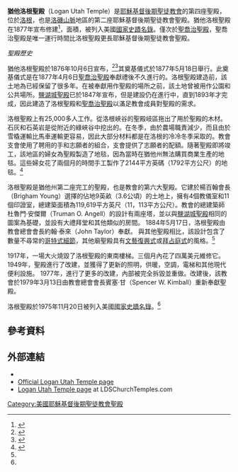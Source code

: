 {{Infobox religious building
| 名字          = 猶他洛根聖殿
| 圖片          = Logan Utah Temple.jpg
| 圖片說明      = Logan Utah Temple
| 地圖          = 
| 地圖尺寸      = 
| 地圖說明      = 
| 坐標          = {{coord|41|44|2.979600|N|111|49|40.59480|W|type:landmark_region:US|display=title}}
| 宗教          = [[基督教|基督教]]
| 位置          = 
| 神            = 
| 宗教禮儀      = 
| 派別          = [[耶穌基督後期聖徒教會|耶穌基督後期聖徒教會]]
| 節日          = 
| 小區          = 
| 分區          = 
| 基層政權      = [[洛根_(猶他州)|洛根]]
| 區            =
| 領地          = 
| 地方行政區    = 
| 州            = [[猶他州|猶他州]]
| 省            = 
| 地區          = 
| 國家          = [[美國|美國]]
| 行政          = 
| 開光年份      = 
| 狀態          = 
| 傳統稱號      = 
| 所有者        = 
| 領導          = 
| 婆多羅迦      = 
| 主保聖人      = 
| 官方網站      = 
| 建築師        = 
| 建築類型      = 
| 建築風格      = [[哥德式建築|哥德式]]
| 建築材料      = 
| 建立者        = 
| 資助者        = 
| 總承包商      = 
| 建立日期      = 
| 奠基          = 1877年5月18日由約翰·楊長老主待
| 竣工          = 1884年5月17日由約翰·泰來會長奉獻
| 建設成本      = 
| 毀壞          = 
| 正立面朝向    = 
| 容納人數      = 
| 長度          = 
| 寬度          = 
| 中殿寬度      = 
| 內部面積      = 11113平方公尺
| 最高高度      = 
| 穹頂          = 
| 外穹頂高度    = 
| 內穹頂高度    = 
| 外穹頂直徑    = 
| 內穹頂直徑    = 
| 宣禮塔        = 
| 宣禮塔高度    = 
| 尖塔          = 
| 尖塔高度      = 52公尺
| 場地面積      = 3.6公頃
| 寺廟          = 
| 紀念碑        = 
| 神社          = 
| 碑銘          = 
| 海拔          = 
| 官方名稱1     = 
| 類型1         = 
| 標準1         =
| 指定日期1     = 
| 父列表1       = 
| 參考編號1     = 
| 官方名稱2     = 
| 類型2         = 
| 標準2         =
| 指定日期2     = 
| 父列表2       = 2
| 參考編號2     = 
}}

'''猶他洛根聖殿'''（Logan Utah Temple）是[[耶穌基督後期聖徒教會|耶穌基督後期聖徒教會]]的第四座聖殿，位於[[洛根_(猶他州)|洛根]]，也是[[洛磯山脈|洛磯山脈]]地區的第二座耶穌基督後期聖徒教會聖殿。猶他洛根聖殿在1877年宣布修建<ref name=nrhpinv1>{{cite web|last=Roberts|first=Allen D.|title=National Register of Historic Places Inventory - Nomination Form: Logan Temple|url={{NRHP url|id=75001801}}|publisher=National Park Service|accessdate=26 February 2014|date=June 2, 1975}}</ref>，面積{{convert|9|acre|sing=on}}，被列入美國[[國家史蹟名錄|國家史蹟名錄]]。僅次於[[猶他聖喬治聖殿|聖喬治聖殿]]，聖喬治聖殿是唯一運行時間比洛根聖殿更長耶穌基督後期聖徒教會聖殿。

''聖殿歷史''

猶他洛根聖殿於1876年10月6日宣布，<ref>{{Cite web|url=https://www.churchofjesuschrist.org/temples/details/logan-utah-temple|title=Logan Utah Temple|last=McIntyre|first=Hutch|date=April 10, 2018|website=ChurchofJesusChrist.org|accessdate=2018-04-10}}</ref><ref name=nrhpinv1>{{cite web|last=Roberts|first=Allen D.|title=National Register of Historic Places Inventory - Nomination Form: Logan Temple|url={{NRHP url|id=75001801}}|publisher=National Park Service|accessdate=February 26, 2014|date=June 2, 1975}}</ref>其奠基儀式於1877年5月18日舉行。此奠基儀式是在1877年4月6日[[猶他聖喬治聖殿|聖喬治聖殿]]奉獻禮後不久進行的。洛根聖殿建造前，該土地為已經保留了很多年。在被奉獻用作聖殿的場所之前，該土地曾被用作公園和公共場所。[[鹽湖城聖殿|鹽湖城聖殿]]已於1847年宣布，但是建設仍在進行中，直到1893年才完成，因此建造了洛根聖殿和[[猶他聖喬治聖殿|聖喬治聖殿]]以滿足教會成員對聖殿的需求。

洛根聖殿上有25,000多人工作。從洛根峽谷的聖殿岐區拖出了用於聖殿的木材。石灰和石英岩是從附近的綠峽谷中挖出的。在冬季，由於農場職責減少，而且由於雪橇運輸比馬車運輸更容易，因此大部分材料都是在洛根的冷冷冬季采取的。教會支會使用了聘用的手和志願者的組合，支會提供了志願者的配額。隨著聖殿即將竣工，該地區的婦女為聖殿製造了地毯，因為當時在猶他州無法購買商業生產的地毯。這些婦女花了兩個月的時間手工製作了2144平方英碼（1792平方公尺）的地毯。<ref name="larkin">{{cite journal |last1=Larkin |first1=Melvin A |title=The History of the L.D.S. Temple in Logan, Utah |journal=All Graduate Theses and Dissertations |date=1954 |url=https://digitalcommons.usu.edu/etd/4396 |access-date=2021-04-09 |archive-date=2018-07-31 |archive-url=https://web.archive.org/web/20180731183130/https://digitalcommons.usu.edu/etd/4396/ |dead-url=no }}</ref>

洛根聖殿是猶他州第二座完工的聖殿，也是教會的第六大聖殿。它建於楊百翰會長（Brigham Young）選擇的佔地9英畝（3.6公頃）的土地上，擁有4個教儀室和11個印證室，總建築面積為119,619平方英尺（11，113平方公尺）。教會的總建築師杜魯門·安傑爾（Truman O. Angell）的設計有兩座塔，並以與[[鹽湖城聖殿|鹽湖城聖殿]]相同的圖案為基礎，並設有大禮拜堂和其他類似的房間。 1884年5月17日，洛根聖殿由教會總會會長約翰·泰來（John Taylor）奉獻。 與其他聖殿相比，該設計包含了數量不尋常的[[哥德式建築|哥特式細節]]，其他廟聖殿具有[[文藝復興建築|文藝復興式]]或[[拜占庭式建築|拜占庭式]]的風格。<ref name=nrhpinv1/>

1917年，一場大火燒毀了洛根聖殿的東南樓梯。三個月內花了四萬美元維修它。 1949年，聖殿進行了改建，並獲得了更新的照明，供暖，空調，電梯和其他現代便利設施。 1977年，進行了更多的改建，內部被完全拆毀並重做。改建後，該教會於1979年3月13日由教會總會會長賓塞‧甘（Spencer W. Kimball）重新奉獻聖殿。

洛根聖殿於1975年11月20日被列入美國[[國家史蹟名錄|國家史蹟名錄]]。<ref name="nris"/>

==參考資料==
{{reflist}}
==外部連結==
* {{commons category-inline}}
* [http://www.lds.org/church/temples/logan-utah Official Logan Utah Temple page] {{Wayback|url=http://www.lds.org/church/temples/logan-utah |date=20151021203619 }}
* [https://web.archive.org/web/20070308044841/http://www.ldschurchtemples.com/logan/ Logan Utah Temple page] at LDSChurchTemples.com

{{耶穌基督後期聖徒教會聖殿}}

[[Category:美國耶穌基督後期聖徒教會聖殿|Category:美國耶穌基督後期聖徒教會聖殿]]